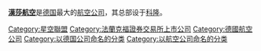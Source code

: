 '''[[漢莎航空|漢莎航空]]'''是[[德国|德国]]最大的[[航空公司|航空公司]]，其总部设于[[科隆|科隆]]。
{{catmore}}
{{Commonscat|Lufthansa}}

[[Category:星空聯盟|Category:星空聯盟]]
[[Category:法蘭克福證券交易所上市公司|Category:法蘭克福證券交易所上市公司]]
[[Category:德國航空公司|Category:德國航空公司]]
[[Category:以德国公司命名的分类|Category:以德国公司命名的分类]]
[[Category:以航空公司命名的分类|Category:以航空公司命名的分类]]